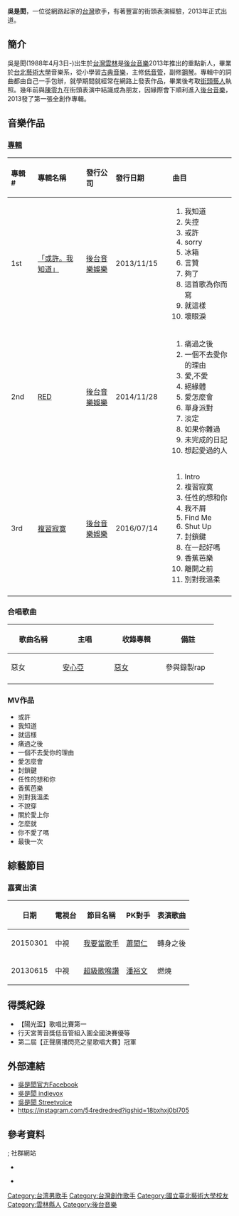 {{多個問題|
{{Veil|time=2015-09-12T07:13:40+00:00}}
{{copyedit|time=2015-04-08T12:18:59+00:00}}
{{expand|time=2015-04-08T12:18:59+00:00}}
{{blpunsourced|time=2015-04-08T01:25:04+00:00}}
}}
{{藝人
| 姓名 = 吳是閎
| 類型 = 男歌手
| 圖片 = 
| 圖片簡介 = 
| 外文名 = Red Wu
| 羅馬拼音 = 
| 暱稱 = 
| 國籍 = {{ROC}}
| 出生日期 = {{birth date and age|1988|04|03}}
| 出生地點 = {{TWN}}[[雲林|雲林]]
| 職業 = [[詞曲|詞曲]][[創作人|創作人]]、[[歌手|歌手]]、[[音樂製作人|音樂製作人]]
| 語言 = [[台語|台語]] [[國語|國語]]
| 教育程度 = [[台北藝術大學|台北藝術大學]][[音樂系|音樂系]]
| 宗教信仰 = 
| 配偶 = 
| 音樂類型 = [[華語流行音樂|華語流行音樂]]
| 演奏樂器 = 低音管 鋼琴 吉他
| 唱片公司 = [[後台音樂|後台音樂]](2013年 - 2018年)
| 經紀公司 = [[後台音樂|後台音樂]](2013年 - 2018年）
| 代表作品 = 《或許。我知道》(2013年)<br />《RED》(2014年)<br />《複習寂寞》(2016年)<br />2019年陸續推出單曲《黏TT》《不說穿》《關於愛上你》《怎麼就》《你不愛了嗎》《冰箱》<br />2020年《最後一次》《寶貝一直睡》《遇見你之後》《吃定我》《比陌生人還陌生》《因為你-電影（青春換日線主題曲）》
| 獎項 = 
}}
'''吳是閎'''{{BD|1988年|4月3日}}，一位從網路起家的[[台灣|台灣]]歌手，有著豐富的街頭表演經驗，2013年正式出道。

== 簡介 ==
吳是閎(1988年4月3日-)出生於[[台灣雲林|台灣雲林]]是[[後台音樂|後台音樂]]2013年推出的重點新人，畢業於[[台北藝術大學|台北藝術大學]]音樂系，從小學習[[古典音樂|古典音樂]]，主修[[低音管|低音管]]，副修[[鋼琴|鋼琴]]。專輯中的詞曲都由自己一手包辦，就學期間就經常在網路上發表作品，畢業後考取[[街頭藝人|街頭藝人]]執照。幾年前與[[陳零九|陳零九]]在街頭表演中結識成為朋友，因緣際會下順利進入[[後台音樂|後台音樂]]，2013發了第一張全創作專輯。

== 音樂作品 ==
=== [[音樂專輯|專輯]] ===
{| class="wikitable"
!align="left" width="75px"| 專輯 #
!align="left" width="225px"| 專輯名稱
!align="left" width="125px"| 發行公司
!align="left" width="150px"| 發行日期
!align="left" width="250px"| 曲目
|-
! 1st
! [[「或許。我知道」|「或許。我知道」]]
| [[後台音樂娛樂|後台音樂娛樂]]
| 2013/11/15
| {{HideH|曲目}}
# 我知道 
# 失控 
# 或許 
# sorry 
# 冰箱  	
# 言贊	
# 夠了  
# 這首歌為你而寫 
#就這樣 
#壞眼淚 
{{HideF}}
|-
! 2nd
! [[RED|RED]]
| [[後台音樂娛樂|後台音樂娛樂]]
| 2014/11/28
| {{HideH|曲目}}
# 痛過之後 
# 一個不去愛你的理由   
# 愛,不愛        
# 絕緣體        
# 愛怎麼會         
# 單身派對        
# 淡定      
# 如果你難過        
# 未完成的日記
#想起愛過的人
{{HideF}}
|-
! 3rd
! [[複習寂寞|複習寂寞]]
| [[後台音樂娛樂|後台音樂娛樂]]
| 2016/07/14
| {{HideH|曲目}}
#Intro	 	
#複習寂寞	 	
#任性的想和你	 	
#我不屑	 	
#Find Me	 	
#Shut Up	 	
#封鎖鍵	 	
#在一起好嗎	 	
#香蕉芭樂	 	
#離開之前	 	
#別對我溫柔
{{HideF}}
|-
|}

===合唱歌曲===
{| class="wikitable" style=text-align:center
! scope="col" width="100" | 歌曲名稱
! scope="col" width="100"  | 主唱
! scope="col" width="100"  | 收錄專輯
! scope="col" width="100"  | 備註
|-
| 惡女
| [[安心亞|安心亞]]
| [[惡女|惡女]]
| 參與錄製rap
|-
|}

=== MV作品 ===
*或許
*我知道
*就這樣
*痛過之後
*一個不去愛你的理由
*愛怎麼會
*封鎖鍵
*任性的想和你
*香蕉芭樂
*別對我溫柔
*不說穿
*關於愛上你
*怎麼就
*你不愛了嗎
*最後一次

== 綜藝節目 ==
=== 嘉賓出演 ===
{| class="wikitable"
|-
! 日期 !! 電視台 !! 節目名稱 !! PK對手 !! 表演歌曲
|-
| 20150301 || 中視 || [[我要當歌手|我要當歌手]] || [[蕭閎仁|蕭閎仁]] || 轉身之後
|- 
| 20130615 || 中視 || [[超級歌喉讚|超級歌喉讚]] || [[潘裕文|潘裕文]] || 燃燒
|}

== 得獎紀錄 ==
*【陽光盃】歌唱比賽第一
*行天宮菁音獎低音管組入圍全國決賽優等
*第二屆【正聲廣播閃亮之星歌唱大賽】冠軍

== 外部連結 ==
* [https://www.facebook.com/54Redwu/ 吳是閎官方Facebook] {{Wayback|url=https://www.facebook.com/54Redwu/ |date=20200713013538 }}
* [https://web.archive.org/web/20150924034531/http://www.indievox.com/nothingred 吳是閎 indievox]
* [http://tw.streetvoice.com/cjrmpred/ 吳是閎 Streetvoice]{{Wayback|url=http://tw.streetvoice.com/cjrmpred/ |date=20150415193422 }}
* https://instagram.com/54redredred?igshid=18bxhxj0bl705{{Wayback|url=https://instagram.com/54redredred?igshid=18bxhxj0bl705 |date=20200203115932 }}

== 參考資料 ==
{{col-begin}}
{{col-2}}
;; 社群網站
*{{facebook|https://www.facebook.com/NothingRed}}
{{col-2}}
* {{instagram|54redredred|吳是閎}}
[[Category:台湾男歌手|Category:台湾男歌手]]
[[Category:台灣創作歌手|Category:台灣創作歌手]]
[[Category:國立臺北藝術大學校友|Category:國立臺北藝術大學校友]]
[[Category:雲林縣人|Category:雲林縣人]]
[[Category:後台音樂|Category:後台音樂]]